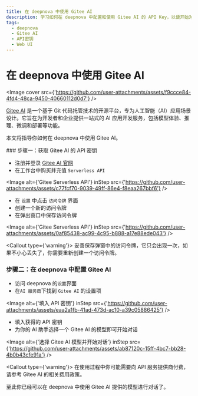 ```yaml
---
title: 在 deepnova 中使用 Gitee AI
description: 学习如何在 deepnova 中配置和使用 Gitee AI 的 API Key，以便开始对话和交互。
tags:
  - deepnova
  - Gitee AI
  - API密钥
  - Web UI
---
```


# 在 deepnova 中使用 Gitee AI

<Image cover src={'https://github.com/user-attachments/assets/f9ccce84-4fd4-48ca-9450-40660112d0d7'} />

[Gitee AI](https://ai.gitee.com/) 是一个基于 Git 代码托管技术的开源平台，专为人工智能（AI）应用场景设计。它旨在为开发者和企业提供一站式的 AI 应用开发服务，包括模型体验、推理、微调和部署等功能。

本文将指导你如何在 deepnova 中使用 Gitee AI。

<Steps>
  ### 步骤一：获取 Gitee AI 的 API 密钥

  - 注册并登录 [Gitee AI 官网](https://ai.gitee.com/)
  - 在工作台中购买并充值 `Serverless API`

  <Image alt={'Gitee Serverless API'} inStep src={'https://github.com/user-attachments/assets/c77fcf70-9039-49ff-86e4-f8eaa267bbf6'} />

  - 在 `设置` 中点击 `访问令牌` 界面
  - 创建一个新的访问令牌
  - 在弹出窗口中保存访问令牌

  <Image alt={'Gitee Serverless API'} inStep src={'https://github.com/user-attachments/assets/0af85438-ac99-4c95-b888-a17e88ede043'} />

  <Callout type={'warning'}>
    妥善保存弹窗中的访问令牌，它只会出现一次，如果不小心丢失了，你需要重新创建一个访问令牌。
  </Callout>

  ### 步骤二：在 deepnova 中配置 Gitee AI

  - 访问 deepnova 的`设置`界面
  - 在`AI 服务商`下找到 `Gitee AI` 的设置项

  <Image alt={'填入 API 密钥'} inStep src={'https://github.com/user-attachments/assets/eaa2a1fb-41ad-473d-ac10-a39c05886425'} />

  - 填入获得的 API 密钥
  - 为你的 AI 助手选择一个 Gitee AI 的模型即可开始对话

  <Image alt={'选择 Gitee AI 模型并开始对话'} inStep src={'https://github.com/user-attachments/assets/ab87120c-15ff-4bc7-bb28-4b0b43cfe91a'} />

  <Callout type={'warning'}>
    在使用过程中你可能需要向 API 服务提供商付费，请参考 Gitee AI 的相关费用政策。
  </Callout>
</Steps>

至此你已经可以在 deepnova 中使用 Gitee AI 提供的模型进行对话了。
